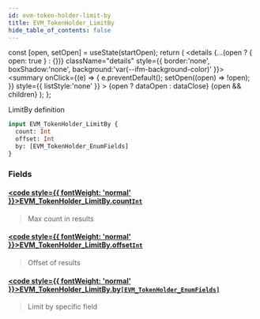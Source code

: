 ```yaml
---
id: evm-token-holder-limit-by
title: EVM_TokenHolder_LimitBy
hide_table_of_contents: false
---
```







  const [open, setOpen] = useState(startOpen);
  return (
    <details {...(open ? { open: true } : {})} className="details" style={{ border:'none', boxShadow:'none', background:'var(--ifm-background-color)' }}>
      <summary
        onClick={(e) => {
          e.preventDefault();
          setOpen((open) => !open);
        }}
        style={{ listStyle:'none' }}
      >
      {open ? dataOpen : dataClose}
      </summary>
      {open && children}
    </details>
  );
};




LimitBy definition


```graphql
input EVM_TokenHolder_LimitBy {
  count: Int
  offset: Int
  by: [EVM_TokenHolder_EnumFields]
}
```




### Fields

#### [<code style={{ fontWeight: 'normal' }}>EVM_TokenHolder_LimitBy.<b>count</b></code>](#)<Bullet />[`Int`](/docs/graphql-reference/scalars/int) <Badge class="secondary" text="scalar"/>
> Max count in results
> 

#### [<code style={{ fontWeight: 'normal' }}>EVM_TokenHolder_LimitBy.<b>offset</b></code>](#)<Bullet />[`Int`](/docs/graphql-reference/scalars/int) <Badge class="secondary" text="scalar"/>
> Offset of results
> 

#### [<code style={{ fontWeight: 'normal' }}>EVM_TokenHolder_LimitBy.<b>by</b></code>](#)<Bullet />[`[EVM_TokenHolder_EnumFields]`](/docs/graphql-reference/enums/evm-token-holder-enum-fields) <Badge class="secondary" text="list"/> <Badge class="secondary" text="enum"/>
> Limit by specific field
> 



